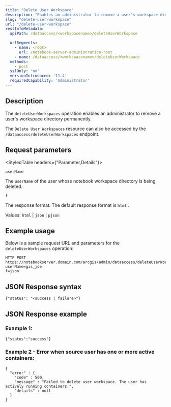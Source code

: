 ```yaml
---
title: "Delete User Workspace"
description: "Enables an administrator to remove a user's workspace directory permanently"
slug: "delete-user-workspace"
url: "/delete-user-workspace"
restInfoMetadata:
  apiPath: /dataaccess/<workspacename>/deleteUserWorkspace

  urlSegments:
    - name: <root>
      url: /notebook-server-administration-root
    - name: /dataaccess/<workspacename>/deleteUserWorkspace
  methods:
    - post
  sslOnly: 'no'
  versionIntroduced: '11.4'
  requiredCapability: 'Administrator'
---
```


## Description

The `deleteUserWorkspaces` operation enables an administrator to remove a user's workspace directory permanently.


<Note>


The `Delete User Workspaces` resource can also be accessed by the `/dataaccess/deleteUserWorkspaces` endpoint. 

</Note>

## Request parameters

<StyledTable headers={"Parameter,Details"}>
<StyledTableRow>

<StyledTableCell cellStyle="markdown">

`userName` 

</StyledTableCell>

<StyledTableCell cellStyle="markdown">

The `userName` of the user whose notebook workspace directory is being deleted.

</StyledTableCell>

</StyledTableRow>
<StyledTableRow>

<StyledTableCell cellStyle="markdown">

`f` 

</StyledTableCell>

<StyledTableCell cellStyle="markdown">

The response format. The default response format is `html` .

Values: `html`  \| `json`  \| `pjson` 

</StyledTableCell>

</StyledTableRow>
</StyledTable>

## Example usage

Below is a sample request URL and parameters for the `deleteUserWorkspaces` operation:


```
HTTP POST
https://notebookserver.domain.com/arcgis/admin/dataaccess/deleteUserWorkspace
userName=gis_joe
f=json
```

## JSON Response syntax
```
{"status": "<success | failure>"}

```
## JSON Response example
### Example 1:
```
{"status":"success"}
```

### Example 2 - Error when source user has one or more active containers:
```
{
  "error" : {
    "code" : 500,
    "message" : "Failed to delete user workspace. The user has actively running containers.",
    "details" : null
  }
}
```
